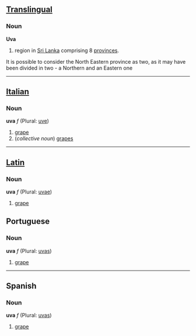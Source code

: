 ==[[Translingual]]==
===Noun===
'''Uva'''

#region in [[Sri Lanka]] comprising 8 [[province]]s.
It is possible to consider the North Eastern province as two, as it may have been divided in two - a Northern and an Eastern one

----

==[[Italian]]==
===Noun===
'''uva''' ''f'' (Plural: [[uve]])

#[[grape]]
#(''collective noun'') [[grape]]s

----

==[[Latin]]==
===Noun===
'''uva''' ''f'' (Plural: [[uvae]])

#[[grape]]

==Portuguese==
===Noun===
'''uva''' ''f'' (Plural: [[uvas]])

#[[grape]]

----

==Spanish==
===Noun===
'''uva''' ''f'' (Plural: [[uvas]])

#[[grape]]